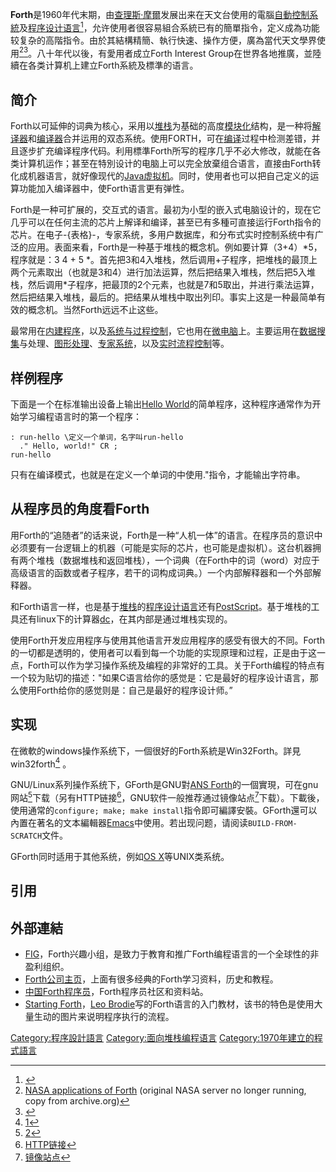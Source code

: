 {{NoteTA
|G1 = IT
}}
{{Infobox programming language
| name            = Forth
| paradigm        = [[面向堆栈编程|面向堆栈]]、[[过程式编程|过程式]]、[[反射式编程|反射式]]、[[串接编程语言|串接]]
| year            = {{start date and age|1970}}
| designer        = [[Charles_H._Moore|Charles H. Moore]]
| typing          = 无类型
| implementations = SwiftForth (Forth, Inc.)<br>{{le|Gforth|Gforth}} (自由软件)<br>VFX Forth (微处理器引擎)
| influenced_by   = {{en-link|Burroughs大型系统|Burroughs large systems}}, [[Lisp|Lisp]], [[APL语言|APL]]
| influenced      = [[Factor_(编程语言)|Factor]], [[Joy_(编程语言)|Joy]], [[PostScript|PostScript]], {{le|RPL (编程语言)|RPL (programming language)|RPL}}, [[REBOL|REBOL]]
| file_ext = .fs, .fth, .forth
}}
'''Forth'''是1960年代末期，由[[查理斯·摩爾|查理斯·摩爾]]发展出来在天文台使用的電腦[[控制系統|自動控制系統]]及[[程序设计语言|程序设计语言]]<ref name="evolution">{{Cite conference |url=http://www.forth.com/resources/evolution/index.html |title=The Evolution of Forth |author=C. H. Moore |author2=E. D. Rather |author3=D. R. Colburn |conference=ACM SIGPLAN History of Programming Languages |book-title=ACM SIGPLAN Notices |volume=28 |number=3 |date=March 1993 |access-date=2021-04-04 |archive-date=2011-08-22 |archive-url=https://www.webcitation.org/6184coen2?url=http://www.forth.com/resources/evolution/index.html }}</ref>，允许使用者很容易組合系統已有的簡單指令，定义成為功能较复杂的高階指令。由於其結構精簡、執行快速、操作方便，廣為當代天文學界使用<ref name="oSWRm">[https://web.archive.org/web/20101024223709/http://forth.gsfc.nasa.gov/ NASA applications of Forth] (original NASA server no longer running, copy from archive.org)</ref><ref name="C4Oss">{{Cite web | url=http://forth.gsfc.nasa.gov/ | title=Space Related Applications of Forth | access-date=2007-09-04 | archive-url=https://web.archive.org/web/20101024223709/http://forth.gsfc.nasa.gov/ | archive-date=2010-10-24}}</ref>。八十年代以後，有愛用者成立Forth Interest Group在世界各地推廣，並陸續在各类计算机上建立Forth系統及標準的语言。

==简介==
Forth以可延伸的词典为核心，采用以[[堆栈|堆栈]]为基础的高度[[模块化|模块化]]结构，是一种将[[解译器|解译器]]和[[编译器|编译器]]合并运用的双态系统。使用FORTH，可在[[编译|编译]]过程中检测差错，并且逐步扩充编译程序代码。利用標準Forth所写的程序几乎不必大修改，就能在各类计算机运作；甚至在特別设计的电脑上可以完全放棄组合语言，直接由Forth转化成机器语言，就好像现代的[[Java虚拟机|Java虚拟机]]。同时，使用者也可以把自己定义的运算功能加入编译器中，使Forth语言更有弹性。

Forth是一种可扩展的，交互式的语言。最初为小型的嵌入式电脑设计的，现在它几乎可以在任何主流的芯片上解译和编译，甚至已有多種可直接运行Forth指令的芯片。在电子-{表格}-，专家系统，多用户数据库，和分布式实时控制系统中有广泛的应用。表面来看，Forth是一种基于堆栈的概念机。例如要计算（3+4）*5，程序就是：3 4 + 5 *。首先把3和4入堆栈，然后调用+子程序，把堆栈的最顶上两个元素取出（也就是3和4）进行加法运算，然后把结果入堆栈，然后把5入堆栈，然后调用*子程序，把最顶的2个元素，也就是7和5取出，并进行乘法运算，然后把结果入堆栈，最后的。把结果从堆栈中取出列印。事实上这是一种最简单有效的概念机。当然Forth远远不止这些。

最常用在[[内建程序|内建程序]]，以及[[系统与过程控制|系统与过程控制]]，它也用在[[微电脑|微电脑]]上。主要运用在[[数据搜集|数据搜集]]与处理、[[图形处理|图形处理]]、[[专家系统|专家系统]]，以及[[实时流程控制|实时流程控制]]等。

== 样例程序 ==
下面是一个在标准输出设备上输出[[Hello_World程序|Hello World]]的简单程序，这种程序通常作为开始学习编程语言时的第一个程序： 
<syntaxhighlight lang="forth">
: run-hello \定义一个单词，名字叫run-hello
  ." Hello, world!" CR ;
run-hello
</syntaxhighlight>

只有在编译模式，也就是在定义一个单词的中使用."指令，才能输出字符串。

== 从程序员的角度看Forth ==

用Forth的“追随者”的话来说，Forth是一种“人机一体”的语言。在程序员的意识中必须要有一台逻辑上的机器（可能是实际的芯片，也可能是虚拟机）。这台机器拥有两个堆栈（数据堆栈和返回堆栈），一个词典（在Forth中的词（word）对应于高级语言的函数或者子程序，若干的词构成词典。）一个内部解释器和一个外部解释器。

和Forth语言一样，也是基于[[堆栈|堆栈]]的[[程序设计语言|程序设计语言]]还有[[PostScript|PostScript]]。基于堆栈的工具还有linux下的计算器[[dc_(程序)|dc]]，在其内部是通过堆栈实现的。

使用Forth开发应用程序与使用其他语言开发应用程序的感受有很大的不同。Forth的一切都是透明的，使用者可以看到每一个功能的实现原理和过程，正是由于这一点，Forth可以作为学习操作系统及编程的非常好的工具。关于Forth编程的特点有一个较为贴切的描述："如果C语言给你的感觉是：它是最好的程序设计语言，那么使用Forth给你的感觉则是：自己是最好的程序设计师。”

== 实现==
在微軟的windows操作系统下，一個很好的Forth系統是Win32Forth。詳見win32forth<ref>[http://win32forth.sourceforge.net]{{Wayback|url=http://win32forth.sourceforge.net/ |date=20200829045313 }}</ref> 。

GNU/Linux系列操作系统下，GForth是GNU對[[ANS_Forth|ANS Forth]]的一個實現，可在gnu网站<ref>[ftp://ftp.gnu.org/gnu/gforth/]{{Wayback|url=ftp://ftp.gnu.org/gnu/gforth/ |date=20120628164248 }}</ref>下载（另有HTTP链接<ref>[http://ftp.gnu.org/gnu/gforth/ HTTP链接]{{Wayback|url=http://ftp.gnu.org/gnu/gforth/ |date=20140903122017 }}</ref>，GNU软件一般推荐通过镜像站点<ref>[http://www.gnu.org/prep/ftp.html 镜像站点]{{Wayback|url=http://www.gnu.org/prep/ftp.html |date=20140826050102 }}</ref>下载）。下載後，使用通常的<code>configure; make; make install</code>指令即可編譯安裝。GForth還可以內置在著名的文本編輯器[[Emacs|Emacs]]中使用。若出现问题，请阅读<code>BUILD-FROM-SCRATCH</code>文件。

GForth同时适用于其他系统，例如[[OS_X|OS X]]等UNIX类系统。

==引用==
{{reflist|2}}

== 外部連結 ==
*[http://www.forth.org/ FIG]{{Wayback|url=http://www.forth.org/ |date=20110716163549 }}，Forth兴趣小组，是致力于教育和推广Forth编程语言的一个全球性的非盈利组织。
*[http://www.forth.com/ Forth公司主页]{{Wayback|url=http://www.forth.com/ |date=20110721151250 }}，上面有很多经典的Forth学习资料，历史和教程。
*[https://web.archive.org/web/20060906065605/http://forth.3322.org/ 中国Forth程序员]，Forth程序员社区和资料站。
*[http://www.forth.com/starting-forth/ Starting Forth]{{Wayback|url=http://www.forth.com/starting-forth/ |date=20120611153744 }}，[[Leo_Brodie|Leo Brodie]]写的Forth语言的入门教材，该书的特色是使用大量生动的图片来说明程序执行的流程。
{{程序设计语言|Forth}}

[[Category:程序設計語言|Category:程序設計語言]]
[[Category:面向堆栈编程语言|Category:面向堆栈编程语言]]
[[Category:1970年建立的程式語言|Category:1970年建立的程式語言]]